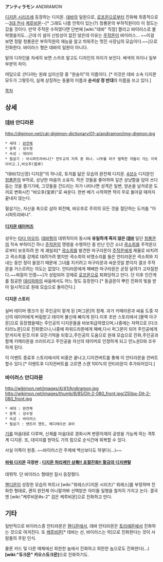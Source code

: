 '''アンティラモン''' ''ANDIRAMON''

[[디지몬 시리즈]]에 등장하는 디지몬. [[데바]]의 일원으로, [[로프몬]]으로부터 진화해 최종적으로 --[[3대 천사]] [[케루비몬]]--[* 그래도 나름 안목이 있는(?) 청룡몬의 부하직원이라 이 정도는 갔을 것이다. 만약 주작몬 수하였다면 단번에 [wiki:"데바" 직장] 짤리고 바이러스로 몰락했을지도...근데 이 설이 신빙성이 없진 않은데 이유는 [[주작몬]]이 바이러스... ~~이걸 보면 정말 청룡몬은 부하직원의 재능을 알고 띄워주는 멋진 사장님의 모습이다.~~]으로 진화한다. 바이러스 형은 데바의 일원이 아니다.

밑의 디자인을 자세히 보면 스카프 말고도 디자인의 차이가 보인다. 배색의 차이나 일부 부분의 차이.

여담으로 ''안디라''는 원래 십이신장 중 "원숭이"의 이름이다. [* 이것은 데바 소속 디지몬 모두가 그렇듯이, 실제 상징하는 동물의 이름과 '''순서상 정 반대'''의 이름을 쓰고 있다.]

[[목차]]

== 상세 ==
=== [[데바]] 안디라몬 ===
http://digimon.net/cat-digimon-dictionary/01-a/andiramon/img-digmon.jpg

 * 세대 : [[완전체]]
 * 종족 : 성수형
 * 속성 : 데이터
 * 필살기 : 아시파트라바나[* 힌두교의 지옥 중 하나. 나무를 마구 벌목한 자들이 가는 지옥이라고.],바오후(宝斧)

"데바(12신장) 디지몬"의 하나로, 토끼를 닮은 모습의 완전체 디지몬. [[4성수]] 디지몬인 [[청룡몬]]의 부하로, 상냥한 마음의 소유자. 작은 것들을 좋아하여 깊은 상냥함을 담아 쓰다듬는 것을 즐기기에, 그것들을 건드리는 자가 나타나면 성격은 일변, 양손을 날카로운 도끼로 변화시킨 "바오후(宝斧)"로 싸운다. 한번 베기 시작하면 적이 무로 돌아갈 때까지 끝내지 않는다.

필살기는, 자신을 축으로 삼아 회전해, 바오후로 주의의 모든 것을 절단하는 도끼춤 "아시파트라바나".

==== [[디지몬 테이머즈]] ====
성우는 [[타다 아오이]].
[[데바]]형의 데뷔작이자 동시에 '''유일하게 죽지 않은 [[데바]]''' 
일단 [[청룡몬]]의 직속 부하이긴 하나 [[주작몬]]의 명령을 수행하던 중 만난 인간 소녀 [[곽소희]]를 주작몬으로부터 보호하려 한 게 괘씸죄[* [[곽소희]]를 발견한 마구라몬이 [[주작몬]]에게 제물로 바치려고 곽소희를 강제로 데려가려 했지만 곽소희의 비명소리를 들은 안티라몬은 곽소희와 지내는 동안 정이 들었기 때문에 그녀를 지키려고 마구라몬과 싸운것일 뿐이지 결코 주작몬을 거스르려는 의도는 없었다. 안티라몬에게 패배한 마구라몬은 곧장 달려가 고자질한다.~~찌질이 인증~~]가 성립되어 강제로 [[로프몬]]으로 퇴화당하고 만다. 단 이후 인간계를 침공한 [[데리파]]와의 싸움에서도 어느 정도 등장한다.[* 동글몬이 뿌린 진화의 빛을 받아 일시적으로 원래 모습으로 돌아간다.]

==== 디지몬 스토리 ====
실버 테이머 랭크가 된 주인공이 맡게 된 [퍼그몬]의 정체.
과거 키메라몬과 싸움 도중 자신의 테이머에게 버림받고 테이머 불신에 빠지게 된다.이후 초반 스토리에서 [블랙 아구몬]으로 등장했을때는 주인공의 디지몬들을 바보취급하였으며,나중에는 자력으로 [다크티라노몬]으로 진화했으나,나중에 파워드라몬에게 패배,다시 퍼그몬이 되어 주인공에게 맏겨지게 된것.이후 모든기억을 되찾고,주인공의 도움으로 원래 모습으로 진화,주인공과 함께 키메라몬을 쓰러뜨리고 주인공을 자신의 테이머로 인정하게 되고 언노운D와 조우하게 된다.

이 이벤트 종료후 스토리에서의 비중은 끝나고,디지컨버트를 통해 이 안티라몬을 컨버트 할수 있다.[* 이벤트후 디지컨버트를 고르면 스캔 100%의 안티라몬이 추가되어있다.]

=== 바이러스 안디라몬 ===

http://wikimon.net/images/4/41/Andiramon.jpg http://wikimon.net/images/thumb/8/85/Djt-2-080_front.jpg/250px-Djt-2-080_front.jpg

 * 세대 : 완전체
 * 종족 : 성수형
 * 속성 : 바이러스
 * 필살기 : 맨트라 챈트, 메디테이션 큐어

[[기]]를 마음대로 다루며, 신체를 마음대로 경화시켜 변환자재의 공방을 가능케 하는 격투계 디지몬. 또, 대미지를 받아도 기의 힘으로 순식간에 회복할 수 있다.

사실 이쪽이 원종. ~~바이러스인 주제에 백신보다도 하얗다(…)~~

==== [[파워 디지몬]] 극장판 : [[디지몬 허리케인 상륙!! 초절진화!! 황금의 디지멘탈]] ====
데뷔작. 단 바이러스 형태만 잠시 등장했다.

[[웬디몬]]이 성장한 모습의 파트너 [wiki:"워레스(디지몬 시리즈)" 워레스]를 부정하며 진화한 형태로, 괜히 완전체 아니랄까봐 선택받은 아이들 일행을 철저히 가지고 논다. 결국엔 [wiki:"케루비몬#s-2" 검은 케루비몬]으로 진화하고 만다.

== 기타 ==
일반적으로 바이러스종 안티라몬은 [[웬디몬]]에서, 데바 안티라몬은 [[토리에몬]]에서 진화하는 것으로 여겨진다. 또 [[케루비몬]][* 데바는 선, 바이러스는 악]으로 진화한다는 것이 사람들의 주된 인식.

물론 카드 및 다른 매체에선 희한한 놈에서 진화하고 희한한 놈으로도 진화한다(...) '''[wiki:"듀크몬" 카오스듀크몬]'''으로 진화하기도.
